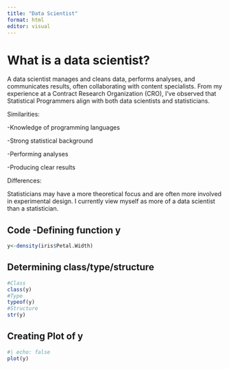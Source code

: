 ```yaml
---
title: "Data Scientist"
format: html
editor: visual
---
```


# What is a data scientist?

A data scientist manages and cleans data, performs analyses, and communicates results, often collaborating with content specialists. From my experience at a Contract Research Organization (CRO), I've observed that Statistical Programmers align with both data scientists and statisticians.

Similarities:

-Knowledge of programming languages

-Strong statistical background

-Performing analyses

-Producing clear results

Differences:

Statisticians may have a more theoretical focus and are often more involved in experimental design. I currently view myself as more of a data scientist than a statistician.

## Code -Defining function y

```r
y<-density(iris$Petal.Width)
```

## Determining class/type/structure

```r
#Class
class(y)
#Type
typeof(y)
#Structure
str(y)

```

## Creating Plot of y

```r
#| echo: false
plot(y)
```
